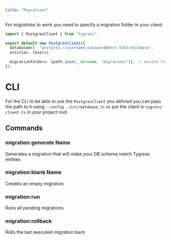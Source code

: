 ```yaml
---
title: "Migrations"
---
```


For migrations to work you need to specify a migration folder in your client:
```typescript tygress-client.ts
import { PostgresClient } from "tygress";

export default new PostgresClient({
  databaseUrl: "postgres://username:password@host:5432/database",
  entities: [Users],

  migrationFolders: [path.join(__dirname, "migrations")], // Needed for migrations to work
});
```

# CLI

For the CLI to be able to use the `PostgresClient` you defined you can pass the path to it using `--config ./src/database.ts` or put the client in `tygress-client.ts` in your project root.


## Commands

### migration:generate Name
Generates a migration that will make your DB schema match Tygress entities 

### migration:blank Name
Creates an empty migration

### migration:run
Runs all pending migrations

### migration:rollback
Rolls the last executed migration back
